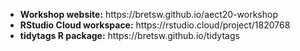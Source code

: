 - **Workshop website:** https://bretsw.github.io/aect20-workshop
- **RStudio Cloud workspace:** https://rstudio.cloud/project/1820768
- **tidytags R package:** https://bretsw.github.io/tidytags